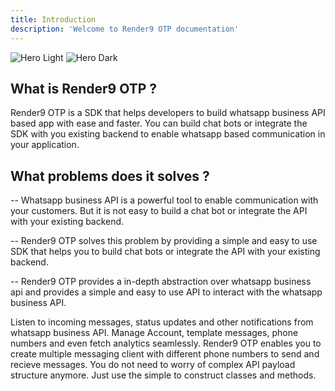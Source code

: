 ```yaml
---
title: Introduction
description: 'Welcome to Render9 OTP documentation'
---
```


<img
  className="block dark:hidden"
  src="/logo/gowa_logo.png"
  alt="Hero Light"
/>
<img
  className="hidden dark:block"
  src="/logo/gowa_logo.png"
  alt="Hero Dark"
/>

## What is Render9 OTP ?

Render9 OTP is a SDK that helps developers to build whatsapp business API based app with ease and faster. You can build chat bots or integrate the SDK with you existing backend to enable whatsapp based communication in your application.

## What problems does it solves ?

<p>-- Whatsapp business API is a powerful tool to enable communication with your customers. But it is not easy to build a chat bot or integrate the API with your existing backend.</p>

<p>-- Render9 OTP solves this problem by providing a simple and easy to use SDK that helps you to build chat bots or integrate the API with your existing backend. </p>

<p>-- Render9 OTP provides a in-depth abstraction over whatsapp business api and provides a simple and easy to use API to interact with the whatsapp business API.</p>
<CardGroup cols={2}>
  <Card
    title="Listen to incoming notifiations"
    icon="pen-to-square"
    href="#"
  >
    Listen to incoming messages, status updates and other notifications from whatsapp business API.
  </Card>
  <Card
    title="Manage you WhatsApp Business Account"
    icon="message"
    href="#"
  >
    Manage Account, template messages, phone numbers and even fetch analytics seamlessly.
  </Card>
  <Card
    title="Use with multiple phone number to send and recieve messages"
    icon="shield"
    href="#"
  >
    Render9 OTP enables you to create multiple messaging client with different phone numbers to send and recieve messages.
  </Card>
  <Card
    title="Easy to use with abstraction"
    icon="gear"
    href="#"
  >
    You do not need to worry of complex API payload structure anymore. Just use the simple to construct classes and methods.
  </Card>
</CardGroup>

